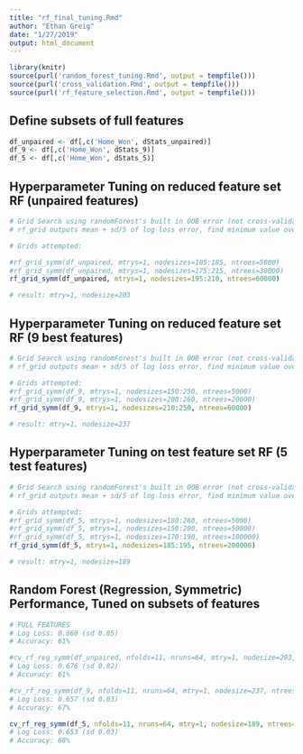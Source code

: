 ```yaml
---
title: "rf_final_tuning.Rmd"
author: "Ethan Greig"
date: "1/27/2019"
output: html_document
---
```


```r
library(knitr)
source(purl('random_forest_tuning.Rmd', output = tempfile()))
source(purl('cross_validation.Rmd', output = tempfile()))
source(purl('rf_feature_selection.Rmd', output = tempfile()))
```

## Define subsets of full features
```r
df_unpaired <- df[,c('Home_Won', dStats_unpaired)]
df_9 <- df[,c('Home_Won', dStats_9)]
df_5 <- df[,c('Home_Won', dStats_5)]
```

## Hyperparameter Tuning on reduced feature set RF (unpaired features)
```r
# Grid Search using randomForest's built in OOB error (not cross-validated Log Loss).
# rf_grid outputs mean + sd/5 of log loss error, find minimum value over grid of hyperparameters

# Grids attempted:

#rf_grid_symm(df_unpaired, mtrys=1, nodesizes=105:185, ntrees=5000)
#rf_grid_symm(df_unpaired, mtrys=1, nodesizes=175:215, ntrees=30000)
rf_grid_symm(df_unpaired, mtrys=1, nodesizes=195:210, ntrees=60000)

# result: mtry=1, nodesize=203
```

## Hyperparameter Tuning on reduced feature set RF (9 best features)
```r
# Grid Search using randomForest's built in OOB error (not cross-validated Log Loss)
# rf_grid outputs mean + sd/5 of log loss error, find minimum value over grid of hyperparameters

# Grids attempted:
#rf_grid_symm(df_9, mtrys=1, nodesizes=150:250, ntrees=5000)
#rf_grid_symm(df_9, mtrys=1, nodesizes=200:260, ntrees=20000)
rf_grid_symm(df_9, mtrys=1, nodesizes=210:250, ntrees=60000)

# result: mtry=1, nodesize=237
```

## Hyperparameter Tuning on test feature set RF (5 test features)
```r
# Grid Search using randomForest's built in OOB error (not cross-validated Log Loss)
# rf_grid outputs mean + sd/5 of log loss error, find minimum value over grid of hyperparameters

# Grids attempted:
#rf_grid_symm(df_5, mtrys=1, nodesizes=180:260, ntrees=5000)
#rf_grid_symm(df_5, mtrys=1, nodesizes=150:200, ntrees=50000)
#rf_grid_symm(df_5, mtrys=1, nodesizes=170:190, ntrees=100000)
rf_grid_symm(df_5, mtrys=1, nodesizes=185:195, ntrees=200000)

# result: mtry=1, nodesize=189
```

## Random Forest (Regression, Symmetric) Performance, Tuned on subsets of features
```r
# FULL FEATURES
# Log Loss: 0.660 (sd 0.05)
# Accuracy: 61%

#cv_rf_reg_symm(df_unpaired, nfolds=11, nruns=64, mtry=1, nodesize=203, ntrees=4000)
# Log Loss: 0.676 (sd 0.02)
# Accuracy: 61%

#cv_rf_reg_symm(df_9, nfolds=11, nruns=64, mtry=1, nodesize=237, ntrees=4000)
# Log Loss: 0.657 (sd 0.03)
# Accuracy: 67%

cv_rf_reg_symm(df_5, nfolds=11, nruns=64, mtry=1, nodesize=189, ntrees=12000)
# Log Loss: 0.653 (sd 0.03)
# Accuracy: 68%

```

